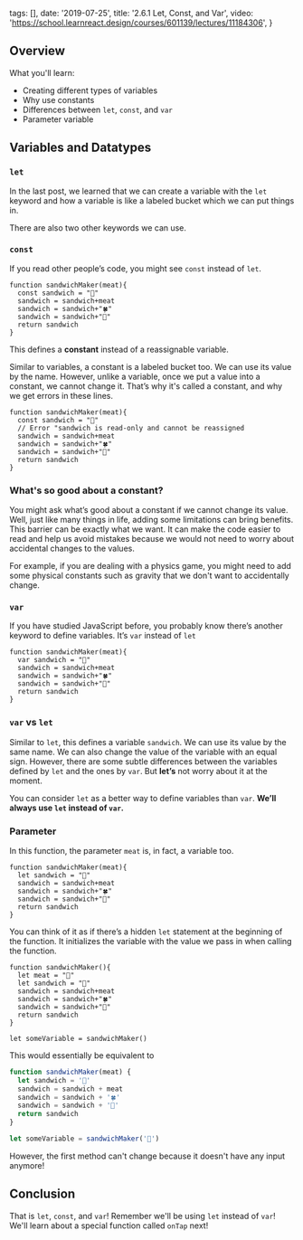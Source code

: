   tags: [],
  date: '2019-07-25',
  title: '2.6.1 Let, Const, and Var',
  video: 'https://school.learnreact.design/courses/601139/lectures/11184306',
}


## Overview

What you'll learn:

- Creating different types of variables
- Why use constants
- Differences between `let`, `const`, and `var`
- Parameter variable

<CourseVideoLink to={props.pageContext.frontmatter.video} />

## Variables and Datatypes

### `let`

In the last post, we learned that we can create a variable with the `let` keyword and how a variable is like a labeled bucket which we can put things in.

There are also two other keywords we can use.

### `const`

If you read other people’s code, you might see `const` instead of `let`.

```jsx{2}
function sandwichMaker(meat){
  const sandwich = "🍞"
  sandwich = sandwich+meat
  sandwich = sandwich+"🍀"
  sandwich = sandwich+"🍞"
  return sandwich
}
```

This defines a **constant** instead of a reassignable variable.

Similar to variables, a constant is a labeled bucket too. We can use its value by the name. However, unlike a variable, once we put a value into a constant, we cannot change it. That’s why it's called a constant, and why we get errors in these lines.

```jsx{4}
function sandwichMaker(meat){
  const sandwich = "🍞"
  // Error "sandwich is read-only and cannot be reassigned
  sandwich = sandwich+meat
  sandwich = sandwich+"🍀"
  sandwich = sandwich+"🍞"
  return sandwich
}
```

### What's so good about a constant?

You might ask what’s good about a constant if we cannot change its value. Well, just like many things in life, adding some limitations can bring benefits. This barrier can be exactly what we want. It can make the code easier to read and help us avoid mistakes because we would not need to worry about accidental changes to the values.

For example, if you are dealing with a physics game, you might need to add some physical constants such as gravity that we don't want to accidentally change.

### `var`

If you have studied JavaScript before, you probably know there’s another keyword to define variables. It’s `var` instead of `let`

```jsx{2}
function sandwichMaker(meat){
  var sandwich = "🍞"
  sandwich = sandwich+meat
  sandwich = sandwich+"🍀"
  sandwich = sandwich+"🍞"
  return sandwich
}
```

### `var` vs `let`

Similar to `let`, this defines a variable `sandwich`. We can use its value by the same name. We can also change the value of the variable with an equal sign. However, there are some subtle differences between the variables defined by `let` and the ones by `var`. But **let’s** not worry about it at the moment.

You can consider `let` as a better way to define variables than `var`. **We’ll always use `let` instead of `var`.**

### Parameter

In this function, the parameter `meat` is, in fact, a variable too.

```jsx{1}
function sandwichMaker(meat){
  let sandwich = "🍞"
  sandwich = sandwich+meat
  sandwich = sandwich+"🍀"
  sandwich = sandwich+"🍞"
  return sandwich
}
```

You can think of it as if there’s a hidden `let` statement at the beginning of the function. It initializes the variable with the value we pass in when calling the function.

```jsx{2-3}
function sandwichMaker(){
  let meat = "🥓"
  let sandwich = "🍞"
  sandwich = sandwich+meat
  sandwich = sandwich+"🍀"
  sandwich = sandwich+"🍞"
  return sandwich
}

let someVariable = sandwichMaker()
```

This would essentially be equivalent to

```jsx
function sandwichMaker(meat) {
  let sandwich = '🍞'
  sandwich = sandwich + meat
  sandwich = sandwich + '🍀'
  sandwich = sandwich + '🍞'
  return sandwich
}

let someVariable = sandwichMaker('🥓')
```

However, the first method can't change because it doesn't have any input anymore!

## Conclusion

That is `let`, `const`, and `var`! Remember we'll be using `let` instead of `var`! We'll learn about a special function called `onTap` next!
